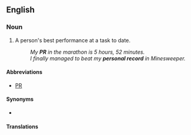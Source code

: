 ==English==

===Noun===
{{en-noun}}

# A person's best performance at a task to date.
#: ''My '''PR''' in the marathon is 5 hours, 52 minutes.''
#: ''I finally managed to beat my '''personal record''' in Minesweeper.''

====Abbreviations====
* [[PR]]

====Synonyms====
* {{l|en|personal best}}

====Translations====
{{trans-see|person's best performance|personal best}}